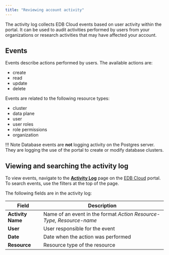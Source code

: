 ```yaml
---
title: "Reviewing account activity"
---
```

The activity log collects EDB Cloud events based on user activity within the portal. It can be used to audit activities performed by users from your organizations or research activities that may have affected your account.

## Events

Events describe actions performed by users. The available actions are:
* create
* read
* update
* delete

Events are related to the following resource types:
* cluster
* data plane
* user
* user roles
* role permissions
* organization

!!! Note
    Database events are **not** logging activity on the Postgres server. They are logging the use of the portal to create or modify database clusters.

## Viewing and searching the activity log

To view events, navigate to the [**Activity Log**](https://portal.edbcloud.com/activityLog) page on the [EDB Cloud](https://portal.edbcloud.com) portal. To search events, use the filters at the top of the page.

The following fields are in the activity log:

| Field                | Description                                                                  |
| ---------------------| ---------------------------------------------------------------------------- |
| **Activity Name**    | Name of an event in the format _Action   Resource-Type, Resource-name_           |
| **User**             | User responsible for the event                                               |
| **Date**             | Date when the action was performed                                           |
| **Resource**         | Resource type of the resource                                                |

